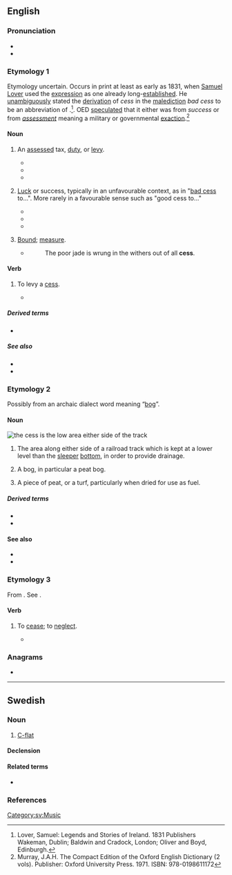 {{also|ċess}}
==English==
{{wikipedia}}

===Pronunciation===
* {{IPA|en|/sɛs/}}
* {{rhymes|en|ɛs}}

===Etymology 1===
Etymology uncertain. Occurs in print at least as early as 1831, when [[Wikipedia:Samuel Lover|Samuel Lover]] used the [[expression]] as one already long-[[establish]]ed. He [[unambiguous]]ly stated the [[derivation]] of ''cess'' in the [[malediction]] ''bad cess'' to be an abbreviation of {{m|en|success}}.<ref>Lover, Samuel: Legends and Stories of Ireland. 1831 Publishers Wakeman, Dublin; Baldwin and Cradock, London; Oliver and Boyd, Edinburgh.</ref>. OED [[speculate]]d that it either was from ''success'' or from ''[[assessment]]'' meaning a military or governmental [[exaction]].<ref name= "OEDJHM">Murray, J.A.H. The Compact Edition of the Oxford English Dictionary (2 vols). Publisher: Oxford University Press. 1971. ISBN: 978-0198611172</ref>
====Noun====
{{en-noun|es}}

# {{lb|en|British|Ireland}} An [[assess]]ed tax, [[duty]], or [[levy]].
#* {{quote-book|en|year=1596|author={{w|Edmund Spenser}}|title={{w|A View of the Present State of Ireland}} |url=http://books.google.com/books?id=1iFMAAAAcAAJ&pg=PA503| passage='''Cess''' is none other than that which you yourself called imposition...}}
#*{{quote-book|en|author=G.R. Madan|title=Indian Social Problems| volume=2| url=https://books.google.com/books?id=RdAIBAAAQBAJ&pg=PA225| passage=The act provides for a levy of a '''cess''' on all coal and [[coke]] [[despatch]]ed from [[colliery|collieries]] in India, at such [[rate]], not less than twenty-five [[paise]]  and not more than fifty paise per ton, as may be fixed by the Central Government.|isbn=978-81-8424-460-1|year=1967}}
#*{{quote-book|en|title=The Water (Prevention and Control of Pollution) Act, 1974| url=https://books.google.com/books?id=gCw61ycQN4IC&pg=PA76|year=2006|publisher=Georg Thieme Verlag| pages=76–| passage=Therefore it was [[propose]]d to [[levy]] a '''cess''' on [[local]] [[authority|authorities]] which are [[entrust]]ed with the duty of [[supply]]ing water under the law by or under which they are [[constitute]]d and on [[certain]] [[specify|specified]] [[industry|industries]]. }}
# {{lb|en|British|Ireland|informal}} [[luck|Luck]] or success, typically in an unfavourable context, as in "[[bad cess]] to...".  More rarely in a favourable sense such as "good cess to..."
#*{{quote-book|en|title=News for Farmer Cooperatives|url=https://books.google.com/books?id=Z5tGqujooWIC|year=1962| publisher=Information Office, Farm Credit Administration| passage=Midland has had good '''cess''' with using minute commercials eight television stations, cited as one example of modernizing its advertising.}}
#*{{quote-book|en|title=Canada Month|url=https://books.google.com/books?id=h2EiAQAAMAAJ| year=1965| passage=It is good '''cess''' to feel the warmth and [[sincerity]] of this [[couple]] who fill the [[role]] of the Queen's [[representative]] in Canada.}}
#*{{quote-book|en|author=Kevin O'Malley|title=Inside|url=https://books.google.com/books?id=GyZKAtqLf5cC&pg=PA37| year=2004| isbn=978-1-4120-1770-1| passage=Bad '''cess''' to it, b'ys! Where's the blessed ting, at all, at all? Bad '''cess''' to it!}}
# {{lb|en|obsolete}} [[bound|Bound]]; [[measure]].
#* {{rfdatek|en|Shakespeare}}
#*: The poor jade is wrung in the withers out of all '''cess'''.

====Verb====
{{en-verb|cesses|cessing|cessed}}

# {{lb|en|British|Ireland}} To levy a [[#Noun|cess]].
#* {{quote-book|en|year=1596|author={{w|Edmund Spenser}}|title={{w|A View of the Present State of Ireland}}|chapter=|edition=|url=http://books.google.com/books?id=1iFMAAAAcAAJ&pg=PA517|passage=...according to the quantity thereof, we may '''cess''' the said rent and allowance issuing thereout.}}

=====Derived terms=====
* {{l|en|bad cess}}

=====See also=====
* {{l|en|cease}}
* {{l|en|cessation}}

===Etymology 2===
Possibly from an archaic dialect word meaning “[[bog]]”.
====Noun====
[[File:Skagensbanen Bunken.jpg|thumb|right|the '''cess''' is the low area either side of the track]]
{{en-noun|es}}

# {{lb|en|rail transport}} The area along either side of a railroad track which is kept at a lower level than the [[sleeper]] [[bottom]], in order to provide drainage.
#{{lb|en|obsolete|dialect}} A bog, in particular a peat bog.
#{{lb|en|obsolete|dialect}} A piece of peat, or a turf, particularly when dried for use as fuel.

=====Derived terms=====
* {{l|en|cess path}}
* {{l|en|cess heave}}

====See also====
* {{l|en|cesspool}}
* {{l|en|cesspit}}

===Etymology 3===
From {{der|en|fr|cesser}}. See {{m|en|cease}}.

====Verb====
{{en-verb|cesses|cessing|cessed}}
# {{lb|en|obsolete|legal}} To [[cease]]; to [[neglect]].
#* {{quote-book|en|author=John Perkins|title=A Profitable Book, Treating of the Laws of England|url=https://books.google.com/books?id=2YFDAAAAcAAJ|year=1827|passage=And [[therefore]], if there be [[lord]], [[mesne]], and [[tenant]], and the tenant [[doth]] '''cess''', and the mesne takes a wife and dies, his wife shall not have [[dower]] of the [[tenancy]]... }} 
===Anagrams===
* {{anagrams|en|a=cess|CSEs|ECSS|ESCs|secs|secs.}}

----

==Swedish==

===Noun===
{{sv-noun|n}}

# [[C-flat]]

====Declension====
{{sv-infl-noun-n-zero|genitive=}}

====Related terms====
* {{l|sv|ciss}}
===References===
<references />
[[Category:sv:Music]]